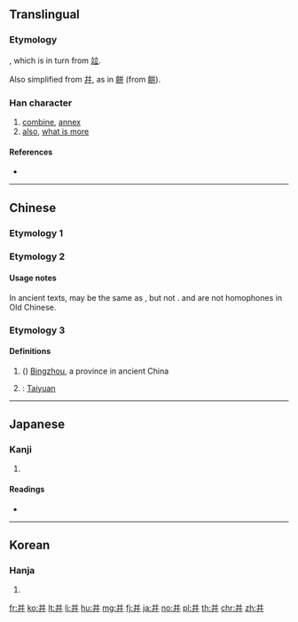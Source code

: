 {{also|幷|並|併|开}}
==Translingual==

===Etymology===
{{Han simp|並}}, which is in turn from [[竝]].

Also simplified from [[幷]], as in [[餅]] (from [[餠]]).

===Han character===
{{Han char|rn=51|rad=干|as=05|sn=8|four=80441|canj=TT,XTT|ids=⿱丷开,⿱䒑廾}}

# [[combine]], [[annex]]
# [[also]], [[what is more]]

====References====
* {{Han ref|kx=0340.031|dkj=09170|dj=0649.020|hdz=10242.060|uh=5E76|ud=24182|bh=A67D|bd=42621}}

----

==Chinese==

===Etymology 1===
{{zh-see|並}}

===Etymology 2===
{{zh-see|併}}

====Usage notes====
In ancient texts, {{lang|zh|并}} may be the same as {{l|zh|併}}, but not {{l|zh|並}}. {{l|zh|並}} and {{l|zh|併}} are not homophones in Old Chinese.

===Etymology 3===
{{zh-forms}}
{{zh-pron
|m=bīng
|cat=pn
}}

====Definitions====
{{zh-hanzi}}

# ({{zh-l|并州}}) [[Bingzhou]], a province in ancient China
# {{alternative term for|太原|lang=zh}}: [[Taiyuan]]

----

==Japanese==

===Kanji===
{{ja-kanji|grade=|rs=干05}}

# {{defn|lang=ja|sort=干05}}

====Readings====
* {{ja-readings|goon=[[ひょう]] (hyō), from [[ひゃう]]|kanon=[[へい]] (hei)|kun=[[あわせる]] (awaseru), [[ならぶ]] (narabu)}}

----

==Korean==

===Hanja===
{{ko-hanja|hangeul=병|rv=byeong|mr=pyŏng}}

# {{defn|lang=ko|sort=干05}}

[[fr:并]]
[[ko:并]]
[[lt:并]]
[[li:并]]
[[hu:并]]
[[mg:并]]
[[fj:并]]
[[ja:并]]
[[no:并]]
[[pl:并]]
[[th:并]]
[[chr:并]]
[[zh:并]]